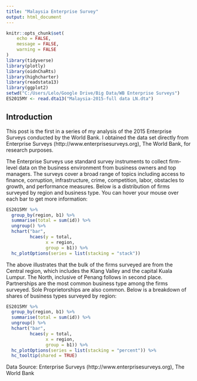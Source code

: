 ```yaml
---
title: "Malaysia Enterprise Survey"
output: html_document
---
```


```r
knitr::opts_chunk$set(
	echo = FALSE,
	message = FALSE,
	warning = FALSE
)
library(tidyverse)
library(plotly)
library(oidnChaRts)
library(highcharter)
library(readstata13)
library(ggplot2)
setwd("C:/Users/Lelo/Google Drive/Big Data/WB Enterprise Surveys")
ES2015MY <- read.dta13("Malaysia-2015-full data LN.dta")
```

## Introduction

This post is the first in a series of my analysis of the 2015 Enterprise Surveys conducted by the World Bank. I obtained the data set directly from Enterprise Surveys (http://www.enterprisesurveys.org), The World Bank, for research purposes.

The Enterprise Surveys use standard survey instruments to collect firm-level data on the business environment from business owners and top managers. The surveys cover a broad range of topics including access to finance, corruption, infrastructure, crime, competition, labor, obstacles to growth, and performance measures. Below is a distribution of firms surveyed by region and business type. You can hover your mouse over each bar to get more information:

```r
ES2015MY %>%
  group_by(region, b1) %>%
  summarise(total = sum(id)) %>%
  ungroup() %>%
  hchart("bar",
         hcaes(y = total,
               x = region,
               group = b1)) %>%
  hc_plotOptions(series = list(stacking = "stack"))
```

The above illustrates that the bulk of the firms surveyed are from the Central region, which includes the Klang Valley and the capital Kuala Lumpur. The North, inclusive of Penang follows in second place. Partnerships are the most common business type among the firms surveyed. Sole Proprietorships are also common. Below is a breakdown of shares of business types surveyed by region:
```r
ES2015MY %>%
  group_by(region, b1) %>%
  summarise(total = sum(id)) %>%
  ungroup() %>%
  hchart("bar",
         hcaes(y = total,
               x = region,
               group = b1)) %>%
  hc_plotOptions(series = list(stacking = "percent")) %>%
  hc_tooltip(shared = TRUE)
```

Data Source: Enterprise Surveys (http://www.enterprisesurveys.org), The World Bank
